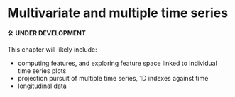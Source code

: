 # Multivariate and multiple time series

🛠️  **UNDER DEVELOPMENT**

This chapter will likely include:

- computing features, and exploring feature space linked to individual time series plots
- projection pursuit of multiple time series, 1D indexes against time
- longitudinal data

